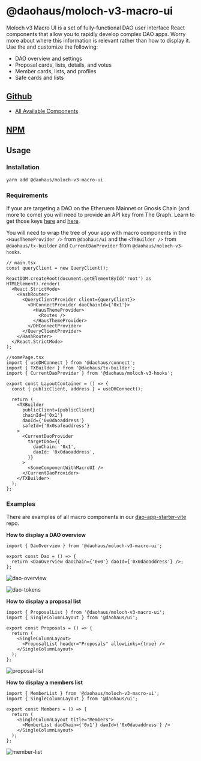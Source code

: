 # @daohaus/moloch-v3-macro-ui

Moloch v3 Macro UI is a set of fully-functional DAO user interface React components that allow you to rapidly develop complex DAO apps. Worry more about where this information is relevant rather than how to display it. Use the and customize the following:

- DAO overview and settings
- Proposal cards, lists, details, and votes
- Member cards, lists, and profiles
- Safe cards and lists

## [Github](https://github.com/HausDAO/monorepo/tree/develop/libs/moloch-v3-macro-ui)

- [All Available Components](https://github.com/HausDAO/monorepo/tree/develop/libs/moloch-v3-macro-ui/src/components)

## [NPM](https://www.npmjs.com/package/@daohaus/moloch-v3-macro-ui)

## Usage

### Installation

```bash
yarn add @daohaus/moloch-v3-macro-ui
```

### Requirements

If your are targeting a DAO on the Etheruem Mainnet or Gnosis Chain (and more to come) you will need to provide an API key from The Graph. Learn to get those keys [here](https://thegraph.com/docs/en/querying/managing-api-keys/) and [here](https://thegraph.com/studio/apikeys/).

You will need to wrap the tree of your app with macro components in the `<HausThemeProvider />` from `@daohaus/ui` and the `<TXBuilder />` from `@daohaus/tx-builder` and `CurrentDaoProvider` from `@daohaus/moloch-v3-hooks`.

```tsx
// main.tsx
const queryClient = new QueryClient();

ReactDOM.createRoot(document.getElementById('root') as HTMLElement).render(
  <React.StrictMode>
    <HashRouter>
      <QueryClientProvider client={queryClient}>
        <DHConnectProvider daoChainId={'0x1'}>
          <HausThemeProvider>
            <Routes />
          </HausThemeProvider>
        </DHConnectProvider>
      </QueryClientProvider>
    </HashRouter>
  </React.StrictMode>
);

//somePage.tsx
import { useDHConnect } from '@daohaus/connect';
import { TXBuilder } from '@daohaus/tx-builder';
import { CurrentDaoProvider } from '@daohaus/moloch-v3-hooks';

export const LayoutContainer = () => {
  const { publicClient, address } = useDHConnect();

  return (
    <TXBuilder
      publicClient={publicClient}
      chainId={'0x1'}
      daoId={'0x0daoaddress'}
      safeId={'0x0safeaddress'}
    >
      <CurrentDaoProvider
        targetDao={{
          daoChain: '0x1',
          daoId: '0x0daoaddress',
        }}
      >
        <SomeComponentWithMacroUI />
      </CurrentDaoProvider>
    </TXBuilder>
  );
};
```

### Examples

There are examples of all macro components in our [dao-app-starter-vite](https://github.com/HausDAO/dao-app-starter-vite/tree/main) repo.

**How to display a DAO overview**

```tsx
import { DaoOverview } from '@daohaus/moloch-v3-macro-ui';

export const Dao = () => {
  return <DaoOverview daoChain={'0x0'} daoId={'0x0daoaddress'} />;
};
```

![dao-overview](https://github.com/HausDAO/monorepo/assets/522182/91e2a94e-cc30-4bbb-aaac-f98340aea0c6)

![dao-tokens](https://github.com/HausDAO/monorepo/assets/522182/abf5d808-645b-4756-80f8-2ca06825813f)

**How to display a proposal list**

```tsx
import { ProposalList } from '@daohaus/moloch-v3-macro-ui';
import { SingleColumnLayout } from '@daohaus/ui';

export const Proposals = () => {
  return (
    <SingleColumnLayout>
      <ProposalList header="Proposals" allowLinks={true} />
    </SingleColumnLayout>
  );
};
```

![proposal-list](https://github.com/HausDAO/monorepo/assets/522182/e34b1f86-4599-45ce-b521-557c031bfd1e)

**How to display a members list**

```tsx
import { MemberList } from '@daohaus/moloch-v3-macro-ui';
import { SingleColumnLayout } from '@daohaus/ui';

export const Members = () => {
  return (
    <SingleColumnLayout title="Members">
      <MemberList daoChain={'0x1'} daoId={'0x0daoaddress'} />
    </SingleColumnLayout>
  );
};
```

![member-list](https://github.com/HausDAO/monorepo/assets/522182/6ca15d0d-fed5-417d-9e39-32ae5de6c213)
